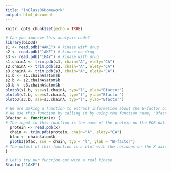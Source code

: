 ```yaml
---
title: "InClass06Homework"
output: html_document
---
```


```r
knitr::opts_chunk$set(echo = TRUE)
```

```r
# Can you improve this analysis code?
library(bio3d)
s1 <- read.pdb("4AKE") # kinase with drug
s2 <- read.pdb("1AKE") # kinase no drug
s3 <- read.pdb("1E4Y") # kinase with drug
s1.chainA <- trim.pdb(s1, chain="A", elety="CA")
s2.chainA <- trim.pdb(s2, chain="A", elety="CA")
s3.chainA <- trim.pdb(s3, chain="A", elety="CA")
s1.b <- s1.chainA$atom$b
s2.b <- s2.chainA$atom$b
s3.b <- s3.chainA$atom$b
plotb3(s1.b, sse=s1.chainA, typ="l", ylab="Bfactor")
plotb3(s2.b, sse=s2.chainA, typ="l", ylab="Bfactor")
plotb3(s3.b, sse=s3.chainA, typ="l", ylab="Bfactor")
```


```r
# We are making a function to extract information about the B-factor of a specific protein we query. B-factors can be defined as the fluctuation of atoms around their average positions. B-factors can provide important information about protein dynamics. 
# We use this function by calling it by using the function name, "Bfactor", and then in the parentheses we include the name of the protein we are interested in.
Bfactor <- function(x) {
# The input to this function is the name of the protein on the PDB database. 
  protein <- read.pdb(x)
  chain <- trim.pdb(protein, chain="A", elety="CA")
  bfac <- chain$atom$b
  plotb3(bfac, sse = chain, typ = "l", ylab = "B-factor")
# The output of this function is a plot with the residues on the X axis and the B-factor values on the Y axis displayed as a line graph. 
}
```

```r
# Let's try our function out with a real kinase.
Bfactor("1AKE")
```

